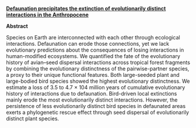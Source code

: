 

[**Defaunation precipitates the extinction of evolutionarily distinct interactions in the Anthropocene**](https://advances.sciencemag.org/content/5/6/eaav6699)

**Abstract**

Species on Earth are interconnected with each other through ecological interactions. Defaunation can erode those connections, yet we lack evolutionary predictions about the consequences of losing interactions in human-modified ecosystems. We quantified the fate of the evolutionary history of avian–seed dispersal interactions across tropical forest fragments by combining the evolutionary distinctness of the pairwise-partner species, a proxy to their unique functional features. 
Both large-seeded plant and large-bodied bird species showed the highest evolutionary distinctness. We estimate a loss of 3.5 to 4.7 × 104 million years of cumulative evolutionary history of interactions due to defaunation. Bird-driven local extinctions mainly erode the most evolutionarily distinct interactions. However, the persistence of less evolutionarily distinct bird species in defaunated areas exerts a phylogenetic rescue effect through seed dispersal of evolutionarily distinct plant species.

